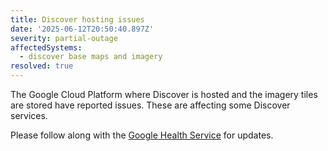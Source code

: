```yaml
---
title: Discover hosting issues
date: '2025-06-12T20:50:40.897Z'
severity: partial-outage
affectedSystems:
  - discover base maps and imagery
resolved: true
---
```

The Google Cloud Platform where Discover is hosted and the imagery tiles are stored have reported issues. These are affecting some Discover services.

Please follow along with the [Google Health Service](https://status.cloud.google.com/index.html) for updates.
